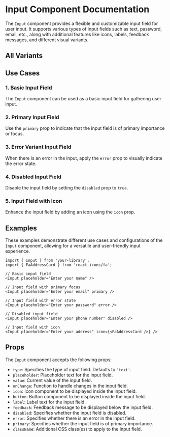 

<Meta of={InputStories} />

# Input Component Documentation

The `Input` component provides a flexible and customizable input field for user input. It supports various types of input fields such as text, password, email, etc., along with additional features like icons, labels, feedback messages, and different visual variants.

## All Variants

<Canvas of={InputStories.AllVariants} />

## Use Cases

### 1. Basic Input Field

The `Input` component can be used as a basic input field for gathering user input.

<Canvas of={InputStories.Default} />

### 2. Primary Input Field

Use the `primary` prop to indicate that the input field is of primary importance or focus.

<Canvas of={InputStories.Primary} />

### 3. Error Variant Input Field

When there is an error in the input, apply the `error` prop to visually indicate the error state.

<Canvas of={InputStories.ErrorVariant} />

### 4. Disabled Input Field

Disable the input field by setting the `disabled` prop to `true`.

<Canvas of={InputStories.Disabled} />

### 5. Input Field with Icon

Enhance the input field by adding an icon using the `icon` prop.

<Canvas of={InputStories.WithIcon} />

## Examples

These examples demonstrate different use cases and configurations of the `Input` component, allowing for a versatile and user-friendly input experience.

```tsx
import { Input } from 'your-library';
import { FaAddressCard } from 'react-icons/fa';

// Basic input field
<Input placeholder="Enter your name" />

// Input field with primary focus
<Input placeholder="Enter your email" primary />

// Input field with error state
<Input placeholder="Enter your password" error />

// Disabled input field
<Input placeholder="Enter your phone number" disabled />

// Input field with icon
<Input placeholder="Enter your address" icon={<FaAddressCard />} />
```

## Props

The `Input` component accepts the following props:

- `type`: Specifies the type of input field. Defaults to `'text'`.
- `placeholder`: Placeholder text for the input field.
- `value`: Current value of the input field.
- `onChange`: Function to handle changes in the input field.
- `icon`: Icon component to be displayed inside the input field.
- `button`: Button component to be displayed inside the input field.
- `label`: Label text for the input field.
- `feedback`: Feedback message to be displayed below the input field.
- `disabled`: Specifies whether the input field is disabled.
- `error`: Specifies whether there is an error in the input field.
- `primary`: Specifies whether the input field is of primary importance.
- `className`: Additional CSS class(es) to apply to the input field.
